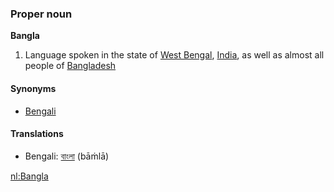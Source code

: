 ===Proper noun===
'''Bangla'''

# Language spoken in the state of [[West Bengal]], [[India]], as well as almost all people of [[Bangladesh]]

====Synonyms====
*[[Bengali]]

====Translations====
*Bengali: [[বাংলা]] (bāṁlā)

[[nl:Bangla]]